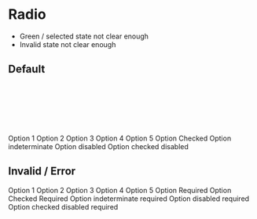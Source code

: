 
<Meta title="Components/Radio" />

# Radio

- Green / selected state not clear enough
- Invalid state not clear enough

## Default

<gds-radio value="6" checked></gds-radio>
<gds-radio value="7" indeterminate></gds-radio>
<gds-radio value="8" disabled></gds-radio>
<gds-radio value="9" checked disabled></gds-radio>

<br />
<br />
<br />
<br />
<br />
<br />

<gds-radio-group label="Group label">
  <gds-radio value="1">Option 1</gds-radio>
  <gds-radio value="2">Option 2</gds-radio>
  <gds-radio value="3">Option 3</gds-radio>
  <gds-radio value="4">Option 4</gds-radio>
  <gds-radio value="5">Option 5</gds-radio>
  <gds-radio value="6" checked>
    Option Checked
  </gds-radio>
  <gds-radio value="7" indeterminate>
    Option indeterminate
  </gds-radio>
  <gds-radio value="8" disabled>
    Option disabled
  </gds-radio>
  <gds-radio value="9" checked disabled>
    Option checked disabled
  </gds-radio>
</gds-radio-group>

## Invalid / Error

<gds-radio-group label="Group Invalid">
  <gds-radio value="1">Option 1</gds-radio>
  <gds-radio value="2">Option 2</gds-radio>
  <gds-radio value="3">Option 3</gds-radio>
  <gds-radio value="4">Option 4</gds-radio>
  <gds-radio value="5">Option 5</gds-radio>
  <gds-radio value="6" required>
    Option Required
  </gds-radio>
  <gds-radio value="7" checked required>
    Option Checked Required
  </gds-radio>
  <gds-radio value="8" indeterminate required>
    Option indeterminate required
  </gds-radio>
  <gds-radio value="9" disabled required>
    Option disabled required
  </gds-radio>
  <gds-radio value="10" checked disabled required>
    Option checked disabled required
  </gds-radio>
</gds-radio-group>
